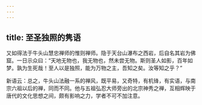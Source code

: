 ```yaml
---
---
---
```

title: 至圣独照的隽语
---




又如得法于牛头山慧忠禅师的惟则禅师。隐于天台山瀑布之西岩，后自名其岩为佛窟。一日示众曰：“天地无物也，我无物也，然未尝无物。斯则圣人如影，百年如梦。孰为生死哉！至人以是独照，能为万物之主，吾知之矣。汝等知之乎？”

新语云：总之，牛头山法融一系的禅风，既平易，又奇特，有机锋，有实语，与南宗六祖以后的禅，同而不同。他与五祖弘忍大师旁出的北宗神秀之禅，互相辉映于唐代的文化思想之间，颇有影响之力，学者不可不加注意。